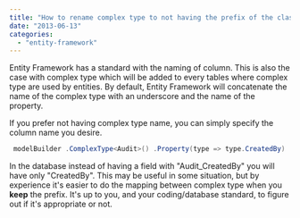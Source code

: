 ```yaml
---
title: "How to rename complex type to not having the prefix of the class name"
date: "2013-06-13"
categories: 
  - "entity-framework"
---
```


Entity Framework has a standard with the naming of column. This is also the case with complex type which will be added to every tables where complex type are used by entities. By default, Entity Framework will concatenate the name of the complex type with an underscore and the name of the property.

If you prefer not having complex type name, you can simply specify the column name you desire.


```csharp
 modelBuilder .ComplexType<Audit>() .Property(type => type.CreatedBy) .HasColumnName("CreatedBy"); 
```

In the database instead of having a field with "Audit\_CreatedBy" you will have only "CreatedBy". This may be useful in some situation, but by experience it's easier to do the mapping between complex type when you **keep** the prefix. It's up to you, and your coding/database standard, to figure out if it's appropriate or not.
